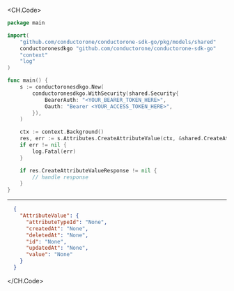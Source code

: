 
<CH.Code>
```go CreateAttributeValue.go
package main

import(
	"github.com/conductorone/conductorone-sdk-go/pkg/models/shared"
	conductoronesdkgo "github.com/conductorone/conductorone-sdk-go"
	"context"
	"log"
)

func main() {
    s := conductoronesdkgo.New(
        conductoronesdkgo.WithSecurity(shared.Security{
            BearerAuth: "<YOUR_BEARER_TOKEN_HERE>",
            Oauth: "Bearer <YOUR_ACCESS_TOKEN_HERE>",
        }),
    )

    ctx := context.Background()
    res, err := s.Attributes.CreateAttributeValue(ctx, &shared.CreateAttributeValueRequest{})
    if err != nil {
        log.Fatal(err)
    }

    if res.CreateAttributeValueResponse != nil {
        // handle response
    }
}
```
---

```json Example Response
  {
    "AttributeValue": {
      "attributeTypeId": "None",
      "createdAt": "None",
      "deletedAt": "None",
      "id": "None",
      "updatedAt": "None",
      "value": "None"
    }
  }
```
</CH.Code>
